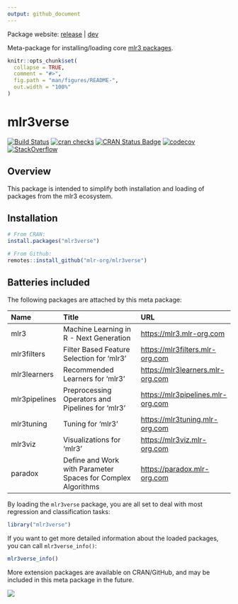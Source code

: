 ```yaml
---
output: github_document
---
```


<!-- README.md is generated from README.Rmd. Please edit that file -->

Package website: [release](https://mlr3verse.mlr-org.com/) | [dev](https://mlr3verse.mlr-org.com/dev)

Meta-package for installing/loading core [mlr3 packages](https://github.com/mlr-org/mlr3/wiki/Extension-Packages).

```r
knitr::opts_chunk$set(
  collapse = TRUE,
  comment = "#>",
  fig.path = "man/figures/README-",
  out.width = "100%"
)
```

# mlr3verse

<!-- badges: start -->
[![Build Status](https://img.shields.io/travis/mlr-org/mlr3verse/master?label=Linux&logo=travis&style=flat-square)](https://travis-ci.org/mlr-org/mlr3verse)
[![cran checks](https://cranchecks.info/badges/worst/mlr3verse)](https://cran.r-project.org/web/checks/check_results_mlr3verse.html)
[![CRAN Status Badge](https://www.r-pkg.org/badges/version-ago/mlr3verse)](https://cran.r-project.org/package=mlr3verse)
[![codecov](https://codecov.io/gh/mlr-org/mlr3verse/branch/master/graph/badge.svg)](https://codecov.io/gh/mlr-org/mlr3verse)
[![StackOverflow](https://img.shields.io/badge/stackoverflow-mlr3-orange.svg)](https://stackoverflow.com/questions/tagged/mlr3)
<!-- badges: end -->

## Overview

This package is intended to simplify both installation and loading of packages from the mlr3 ecosystem.

## Installation

``` r
# From CRAN:
install.packages("mlr3verse")

# From Github:
remotes::install_github("mlr-org/mlr3verse")
```

## Batteries included

The following packages are attached by this meta package:

| Name          | Title                                                        | URL                                 |
| :------------ | :----------------------------------------------------------- | :---------------------------------- |
| mlr3          | Machine Learning in R - Next Generation                      | <https://mlr3.mlr-org.com>          |
| mlr3filters   | Filter Based Feature Selection for ‘mlr3’                    | <https://mlr3filters.mlr-org.com>   |
| mlr3learners  | Recommended Learners for ‘mlr3’                              | <https://mlr3learners.mlr-org.com>  |
| mlr3pipelines | Preprocessing Operators and Pipelines for ‘mlr3’             | <https://mlr3pipelines.mlr-org.com> |
| mlr3tuning    | Tuning for ‘mlr3’                                            | <https://mlr3tuning.mlr-org.com>    |
| mlr3viz       | Visualizations for ‘mlr3’                                    | <https://mlr3viz.mlr-org.com>       |
| paradox       | Define and Work with Parameter Spaces for Complex Algorithms | <https://paradox.mlr-org.com>       |


By loading the `mlr3verse` package, you are all set to deal with most regression and classification tasks:

```r
library("mlr3verse")
```

If you want to get more detailed information about the loaded packages, you can call `mlr3verse_info()`:

```r
mlr3verse_info()
```

More extension packages are available on CRAN/GitHub, and may be included in this meta package in the future.

<a href="https://raw.githubusercontent.com/mlr-org/mlr3/master/man/figures/mlr3verse.svg?sanitize=true"><img src="https://raw.githubusercontent.com/mlr-org/mlr3/master/man/figures/mlr3verse.svg?sanitize=true" /></a>
